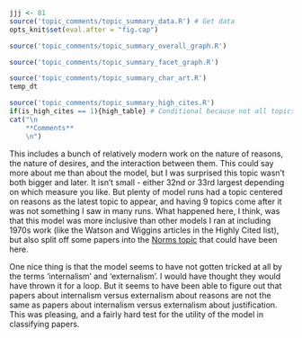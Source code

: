 ```r
jjj <- 81
source('topic_comments/topic_summary_data.R') # Get data
opts_knit$set(eval.after = "fig.cap")
```

```r
source('topic_comments/topic_summary_overall_graph.R')
```

```r
source('topic_comments/topic_summary_facet_graph.R')
```

```r
source('topic_comments/topic_summary_char_art.R')
temp_dt
```

```r
source('topic_comments/topic_summary_high_cites.R')
if(is_high_cites == 1){high_table} # Conditional because not all topics have high cites
cat("\n
	**Comments**
	\n")
```

This includes a bunch of relatively modern work on the nature of reasons, the nature of desires, and the interaction between them. This could say more about me than about the model, but I was surprised this topic wasn't both bigger and later. It isn't small - either 32nd or 33rd largest depending on which measure you like. But plenty of model runs had a topic centered on reasons as the latest topic to appear, and having 9 topics come after it was not something I saw in many runs. What happened here, I think, was that this model was more inclusive than other models I ran at including 1970s work (like the Watson and Wiggins articles in the Highly Cited list), but also split off some papers into the [Norms topic](#topic90) that could have been here.

One nice thing is that the model seems to have not gotten tricked at all by the terms 'internalism' and 'externalism'. I would have thought they would have thrown it for a loop. But it seems to have been able to figure out that papers about internalism versus externalism about reasons are not the same as papers about internalism versus externalism about justification. This was pleasing, and a fairly hard test for the utility of the model in classifying papers.